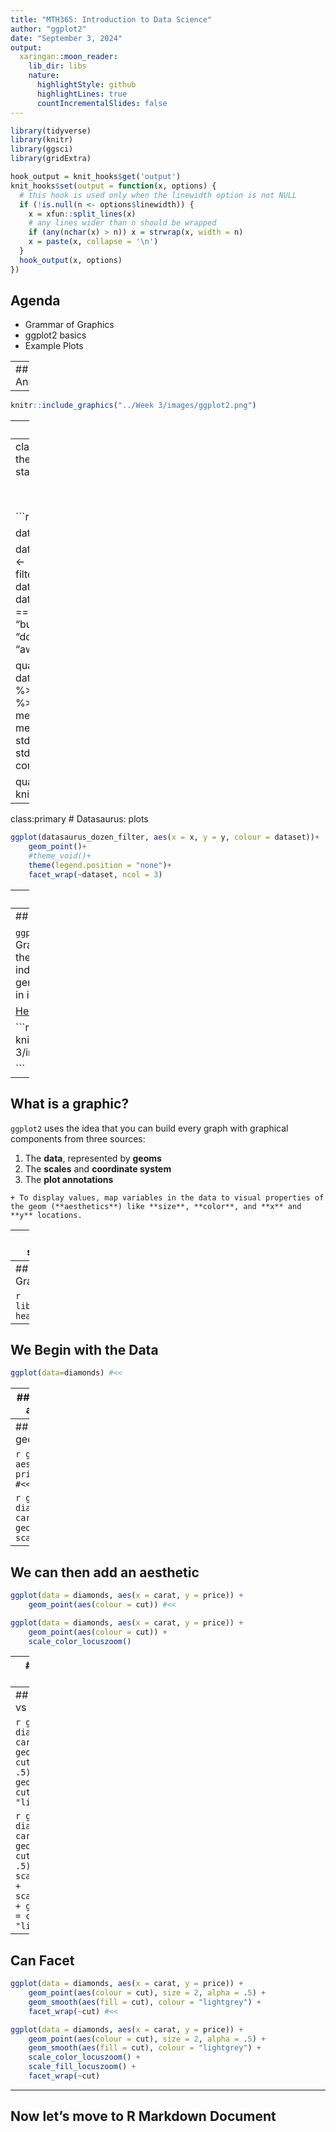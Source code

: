 ```yaml
---
title: "MTH365: Introduction to Data Science"
author: "ggplot2"
date: "September 3, 2024"
output: 
  xaringan::moon_reader:
    lib_dir: libs
    nature:
      highlightStyle: github
      highlightLines: true
      countIncrementalSlides: false
---
```


```r
library(tidyverse)
library(knitr)
library(ggsci)
library(gridExtra)

hook_output = knit_hooks$get('output')
knit_hooks$set(output = function(x, options) {
  # this hook is used only when the linewidth option is not NULL
  if (!is.null(n <- options$linewidth)) {
    x = xfun::split_lines(x)
    # any lines wider than n should be wrapped
    if (any(nchar(x) > n)) x = strwrap(x, width = n)
    x = paste(x, collapse = '\n')
  }
  hook_output(x, options)
})

```


## Agenda

- Grammar of Graphics
- ggplot2 basics
- Example Plots

---
## Announcements


---

```r

knitr::include_graphics("../Week 3/images/ggplot2.png")

```


---
## Why visualize?

**What are graphics useful for?**
+ Data cleaning
+ Exploring data structure
+ Communicating Information

Visualization offers an alternative way of communicating numbers

---
class:primary
# Return to the Datasaurus: summary statistics

<br>
<br>

```r
library(datasauRus)

data("datasaurus_dozen")

datasaurus_dozen_filter <- filter(datasaurus_dozen, dataset == "dino" | dataset == "star"| dataset == "v_lines"| dataset == "bullseye" | dataset == "dots" | dataset == "away")

quartet_summary <-   datasaurus_dozen_filter %>% 
    group_by(dataset) %>% 
    summarize(
      mean_x    = mean(x),
      mean_y    = mean(y),
      std_dev_x = sd(x),
      std_dev_y = sd(y),
      corr_x_y  = cor(x, y)
    )

quartet_summary %>%
  knitr::kable(digits = 2)
```

---
class:primary
# Datasaurus: plots

```r
ggplot(datasaurus_dozen_filter, aes(x = x, y = y, colour = dataset))+
    geom_point()+
    #theme_void()+
    theme(legend.position = "none")+
    facet_wrap(~dataset, ncol = 3)
```


---
## Grammar of Graphics

The grammar of graphics is a set of grammatical rules for creating perceivable graphs
  
  - Developed by Leland Wilkison

Rather than thinking about a limited set of graphs, think about graphical forms
  
  - Different types of graphs may appear completely distinct, but in actuality share many common elements

By making different visual choices, you can use graphs to highlight different aspects of the same data.

For example, here are three ways of displaying the same data:

```r
data(diamonds)

# bar chart
gg1 <- ggplot(diamonds, aes(cut, fill=cut)) + 
  geom_bar() + 
  scale_x_discrete("") +
  ggtitle(label = "Bar Chart", subtitle = "Cartesian coordinates") +
  scale_fill_locuszoom() +
  theme(aspect.ratio = 1)

# stacked bar chart
gg2 <- ggplot(diamonds, aes(x = factor(1), fill=cut)) + 
  geom_bar(width = 1) + 
  scale_x_discrete("") +
  ggtitle(label = "Fill-Bar", subtitle = "Cartesian coordinates") +
  scale_fill_locuszoom() +
  theme(aspect.ratio = 1)

# pie chart
gg3 <- ggplot(diamonds, aes(x = factor(1), fill=cut)) + 
  geom_bar(width=1) + 
  coord_polar(theta = "y") + 
  scale_x_discrete("") +
  ggtitle(label = "Fill-Bar", subtitle = "Polar coordinates") +
  scale_fill_locuszoom() +
  theme(aspect.ratio = 1)

grid.arrange(gg1, gg2, gg3, ncol = 3, nrow = 1)
```


---
## ggplot

`ggplot2` is based on The Grammar of Graphics where the components are independent, meaning we can generally change a component in isolation.

[Help Information](https://rstudio.github.io/cheatsheets/html/data-visualization.html)


```r

knitr::include_graphics("../Week 3/images/ggplot-hex.png")

```


---
## What is a graphic?

`ggplot2` uses the idea that you can build every graph with graphical components from three sources:

  1. The **data**, represented by **geoms**
  2. The **scales** and **coordinate system**
  3. The **plot annotations**
    
    + To display values, map variables in the data to visual properties of the geom (**aesthetics**) like **size**, **color**, and **x** and **y** locations.
    
    
---
## ggplot 2: specifications

A plot consists of several mostly independent specifications:

1. **aesthetics** - links between data variables and graphical features (position, color, shape, size)
2. **layers** - geometric elements (points, lines, rectanges, text,...)
3. **transformations** - transformations specify a functional link between the data and the displayed information (identity, count, bins, density, etc). Transformations act on the variables.
4. **scales** - scales map values in data space values in the aesthetic space. Scales change the coordinate space of an aesthetic, but don't change the underlying value (change at visual level, not mathematical)
5. **coordinate system** 
6. **faceting** - facets allow you to split plot by other variables to produce many sub-plots
7. **theme** - formating items, such as background color, fonts, margins...

**Limitation**: tells us what words make up our graphical “sentences,” but offers no advice on how to write well


---
## Let's Build a Graph!

```r
library(tidyverse)
head(diamonds)
```

---
## We Begin with the Data

```r
ggplot(data=diamonds) #<<
```

---
## Then we specify the aesthetic mappings

```r
ggplot(data=diamonds, aes(x=carat, y = price)) #<<
```

---
## Then we choose a geom

```r
ggplot(data=diamonds, aes(x=carat, y = price)) +
  geom_point() #<<
```

```r
ggplot(data = diamonds, aes(x = carat, y = price)) +
    geom_point() + 
    scale_color_locuszoom()
```

---
## We can then add an aesthetic

```r
ggplot(data = diamonds, aes(x = carat, y = price)) +
    geom_point(aes(colour = cut)) #<<
```

```r
ggplot(data = diamonds, aes(x = carat, y = price)) +
    geom_point(aes(colour = cut)) + 
    scale_color_locuszoom()
```
---
## And add another layer

```r
ggplot(data = diamonds, aes(x = carat, y = price)) +
    geom_point(aes(colour = cut)) +
    geom_smooth() #<<
```

```r
ggplot(data = diamonds, aes(x = carat, y = price)) +
    geom_point(aes(colour = cut)) +
    geom_smooth() + 
    scale_color_locuszoom()
```

---
## Mapping aesthetics vs setting aesthetics

```r
ggplot(data = diamonds, aes(x = carat, y = price) +
    geom_point(aes(colour = cut), size = 2, alpha = .5) + #<<
    geom_smooth(aes(fill = cut), colour = "lightgrey") #<<
```

```r
ggplot(data = diamonds, aes(x = carat, y = price)) +
    geom_point(aes(colour = cut), size = 2, alpha = .5) + 
    scale_color_locuszoom() + 
    scale_fill_locuszoom() +
    geom_smooth(aes(fill = cut), colour = "lightgrey")
```

---
## Can Facet

```r
ggplot(data = diamonds, aes(x = carat, y = price)) +
    geom_point(aes(colour = cut), size = 2, alpha = .5) +
    geom_smooth(aes(fill = cut), colour = "lightgrey") +
    facet_wrap(~cut) #<<
```

```r
ggplot(data = diamonds, aes(x = carat, y = price)) +
    geom_point(aes(colour = cut), size = 2, alpha = .5) +
    geom_smooth(aes(fill = cut), colour = "lightgrey") +
    scale_color_locuszoom() + 
    scale_fill_locuszoom() +
    facet_wrap(~cut)
```


---
## Now let's move to R Markdown Document
